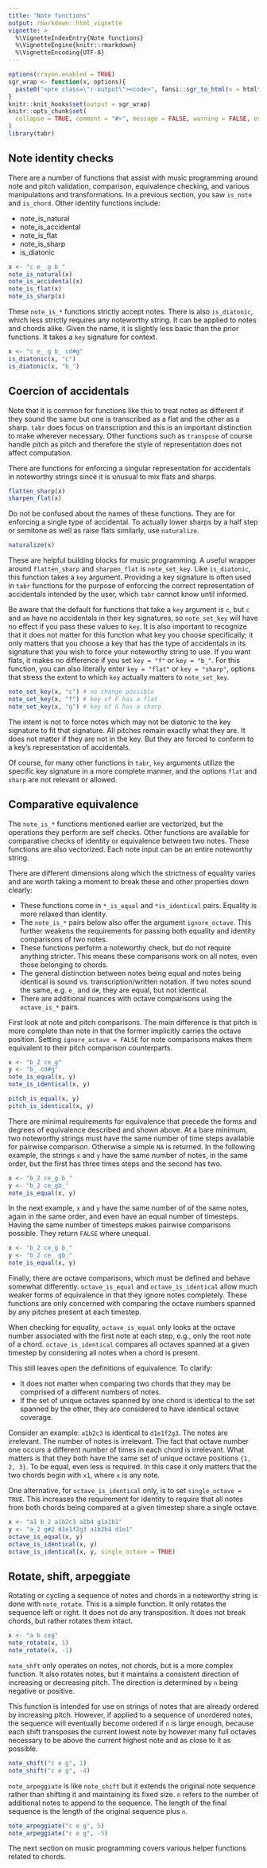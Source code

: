 ```yaml
---
title: "Note functions"
output: rmarkdown::html_vignette
vignette: >
  %\VignetteIndexEntry{Note functions}
  %\VignetteEngine{knitr::rmarkdown}
  %\VignetteEncoding{UTF-8}
---
```


```r
options(crayon.enabled = TRUE)
sgr_wrap <- function(x, options){
  paste0("<pre class=\"r-output\"><code>", fansi::sgr_to_html(x = htmltools::htmlEscape(x)), "</code></pre>")
}
knitr::knit_hooks$set(output = sgr_wrap)
knitr::opts_chunk$set(
  collapse = TRUE, comment = "#>", message = FALSE, warning = FALSE, error = FALSE, tidy = FALSE, out.width = "100%"
)
library(tabr)
```

## Note identity checks

There are a number of functions that assist with music programming around note and pitch validation, comparison, equivalence checking, and various manipulations and transformations. In a previous section, you saw `is_note` and `is_chord`. Other identity functions include:

* note_is_natural
* note_is_accidental
* note_is_flat
* note_is_sharp
* is_diatonic

```r
x <- "c e_ g b_"
note_is_natural(x)
note_is_accidental(x)
note_is_flat(x)
note_is_sharp(x)
```

These `note_is_*` functions strictly accept notes. There is also `is_diatonic`, which less strictly requires any noteworthy string. It can be applied to notes and chords alike. Given the name, it is slightly less basic than the prior functions. It takes a `key` signature for context.

```r
x <- "c e_ g b_ cd#g"
is_diatonic(x, "c")
is_diatonic(x, "b_")
```

## Coercion of accidentals

Note that it is common for functions like this to treat notes as different if they sound the same but one is transcribed as a flat and the other as a sharp. `tabr` does focus on transcription and this is an important distinction to make wherever necessary. Other functions such as `transpose` of course handle pitch as pitch and therefore the style of representation does not affect computation. 

There are functions for enforcing a singular representation for accidentals in noteworthy strings since it is unusual to mix flats and sharps.

```r
flatten_sharp(x)
sharpen_flat(x)
```

Do not be confused about the names of these functions. They are for enforcing a single type of accidental. To actually lower sharps by a half step or semitone as well as raise flats similarly, use `naturalize`.

```r
naturalize(x)
```

These are helpful building blocks for music programming. A useful wrapper around `flatten_sharp` and `sharpen_flat` is `note_set_key`. Like `is_diatonic`, this function takes a `key` argument. Providing a key signature is often used in `tabr` functions for the purpose of enforcing the correct representation of accidentals intended by the user, which `tabr` cannot know until informed.

Be aware that the default for functions that take a `key` argument is `c`, but `c` and `am` have no accidentals in their key signatures, so `note_set_key` will have no effect if you pass these values to `key`. It is also important to recognize that it does not matter for this function what key you choose specifically; it only matters that you choose a key that has the type of accidentals in its signature that you wish to force your noteworthy string to use. If you want flats, it makes no difference if you set `key = "f"` or `key = "b_"`. For this function, you can also literally enter `key = "flat"` or `key = "sharp"`, options that stress the extent to which `key` actually matters to `note_set_key`.

```r
note_set_key(x, "c") # no change possible
note_set_key(x, "f") # key of F has a flat
note_set_key(x, "g") # key of G has a sharp
```

The intent is not to force notes which may not be diatonic to the key signature to fit that signature. All pitches remain exactly what they are. It does not matter if they are not in the key. But they are forced to conform to a key's representation of accidentals.

Of course, for many other functions in `tabr`, `key` arguments utilize the specific key signature in a more complete manner, and the options `flat` and `sharp` are not relevant or allowed.

## Comparative equivalence

The `note_is_*` functions mentioned earlier are vectorized, but the operations they perform are self checks. Other functions are available for comparative checks of identity or equivalence between two notes. These functions are also vectorized. Each note input can be an entire noteworthy string. 

There are different dimensions along which the strictness of equality varies and are worth taking a moment to break these and other properties down clearly:

* These functions come in `*_is_equal` and `*is_identical` pairs. Equality is more relaxed than identity.
* The `note_is_*` pairs below also offer the argument `ignore_octave`. This further weakens the requirements for passing both equality and identity comparisons of two notes.
* These functions perform a noteworthy check, but do not require anything stricter. This means these comparisons work on all notes, even those belonging to chords.
* The general distinction between notes being equal and notes being identical is sound vs. transcription/written notation. If two notes sound the same, e.g. `e_` and `d#`, they are equal, but not identical.
* There are additional nuances with octave comparisons using the `octave_is_*` pairs.

First look at note and pitch comparisons. The main difference is that pitch is more complete than note in that the former implicitly carries the octave position. Setting `ignore_octave = FALSE` for note comparisons makes them equivalent to their pitch comparison counterparts.

```r
x <- "b_2 ce_g"
y <- "b_ cd#g"
note_is_equal(x, y)
note_is_identical(x, y)

pitch_is_equal(x, y)
pitch_is_identical(x, y)
```

There are minimal requirements for equivalence that precede the forms and degrees of equivalence described and shown above. At a bare minimum, two noteworthy strings must have the same number of time steps available for pairwise comparison. Otherwise a simple `NA` is returned. In the following example, the strings `x` and `y` have the same number of notes, in the same order, but the first has three times steps and the second has two.

```r
x <- "b_2 ce_g b_"
y <- "b_2 ce_gb_"
note_is_equal(x, y)
```

In the next example, `x` and `y` have the same number of of the same notes, again in the same order, and even have an equal number of timesteps. Having the same number of timesteps makes pairwise comparisons possible.
They return `FALSE` where unequal.

```r
x <- "b_2 ce_g b_"
y <- "b_2 ce_ gb_"
note_is_equal(x, y)
```

Finally, there are octave comparisons, which must be defined and behave somewhat differently. `octave_is_equal` and `octave_is_identical` allow much weaker forms of equivalence in that they ignore notes completely. These functions are only concerned with comparing the octave numbers spanned by any pitches present at each timestep.

When checking for equality, `octave_is_equal` only looks at the octave number associated with the first note at each step, e.g., only the root note of a chord.
`octave_is_identical` compares all octaves spanned at a given timestep by considering all notes when a chord is present.

This still leaves open the definitions of equivalence. To clarify:

* It does not matter when comparing two chords that they may be comprised of a different numbers of notes.
* If the set of unique octaves spanned by one chord is identical to the set spanned by the other, they are considered to have identical octave coverage.

Consider an example: `a1b2c3` is identical to `d1e1f2g3`. The notes are irrelevant. The number of notes is irrelevant. The fact that octave number one occurs a different number of times in each chord is irrelevant. What matters is that they both have the same set of unique octave positions `{1, 2, 3}`. To be equal, even less is required. In this case it only matters that the two chords begin with `x1`, where `x` is any note.

One alternative, for `octave_is_identical` only, is to set `single_octave = TRUE`. This increases the requirement for identity to require that all notes from both chords being compared at a given timestep share a single octave.

```r
x <- "a1 b_2 a1b2c3 a1b4 g1a1b1"
y <- "a_2 g#2 d1e1f2g3 a1b2b4 d1e1"
octave_is_equal(x, y)
octave_is_identical(x, y)
octave_is_identical(x, y, single_octave = TRUE)
```

## Rotate, shift, arpeggiate

Rotating or cycling a sequence of notes and chords in a noteworthy string is done with `note_rotate`. This is a simple function. It only rotates the sequence left or right. It does not do any transposition. It does not break chords, but rather rotates them intact.

```r
x <- "a b ceg"
note_rotate(x, 1)
note_rotate(x, -1)
```

`note_shft` only operates on notes, not chords, but is a more complex function. It also rotates notes, but it maintains a consistent direction of increasing or decreasing pitch. The direction is determined by `n` being negative or positive.

This function is intended for use on strings of notes that are already ordered by increasing pitch. However, if applied to a sequence of unordered notes, the sequence will eventually become ordered if `n` is large enough, because each shift transposes the current lowest note by however many full octaves necessary to be above the current highest note and as close to it as possible.

```r
note_shift("c e g", 1)
note_shift("c e g", -4)
```

`note_arpeggiate` is like `note_shift` but it extends the original note sequence rather than shifting it and maintaining its fixed size. `n` refers to the number of additional notes to append to the sequence. The length of the final sequence is the length of the original sequence plus `n`.

```r
note_arpeggiate("c e g", 5)
note_arpeggiate("c e g", -5)
```

The next section on music programming covers various helper functions related to chords.
